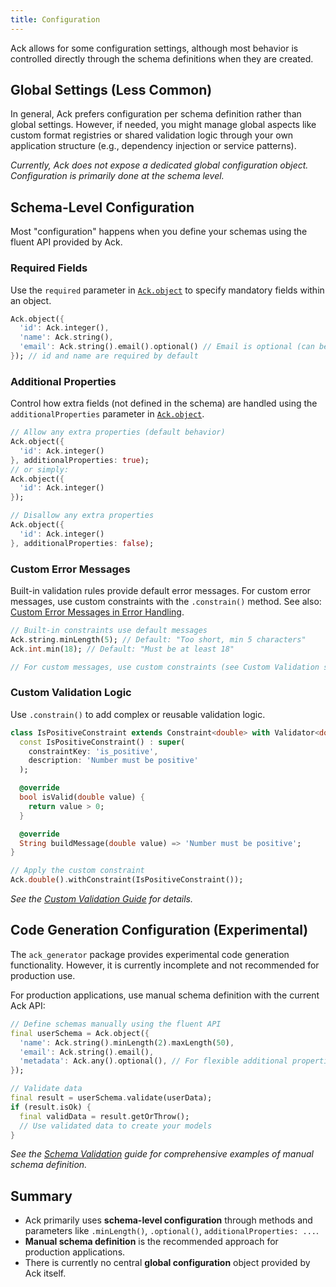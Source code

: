```yaml
---
title: Configuration
---
```


Ack allows for some configuration settings, although most behavior is controlled directly through the schema definitions when they are created.

## Global Settings (Less Common)

In general, Ack prefers configuration per schema definition rather than global settings. However, if needed, you might manage global aspects like custom format registries or shared validation logic through your own application structure (e.g., dependency injection or service patterns).

*Currently, Ack does not expose a dedicated global configuration object. Configuration is primarily done at the schema level.*

## Schema-Level Configuration

Most "configuration" happens when you define your schemas using the fluent API provided by Ack.

### Required Fields

Use the `required` parameter in [`Ack.object`](./schemas.mdx#object-schema) to specify mandatory fields within an object.

```dart
Ack.object({
  'id': Ack.integer(),
  'name': Ack.string(),
  'email': Ack.string().email().optional() // Email is optional (can be omitted)
}); // id and name are required by default
```

### Additional Properties

Control how extra fields (not defined in the schema) are handled using the `additionalProperties` parameter in [`Ack.object`](./schemas.mdx#object-schema).

```dart
// Allow any extra properties (default behavior)
Ack.object({
  'id': Ack.integer()
}, additionalProperties: true);
// or simply:
Ack.object({
  'id': Ack.integer()
});

// Disallow any extra properties
Ack.object({
  'id': Ack.integer()
}, additionalProperties: false);
```

### Custom Error Messages

Built-in validation rules provide default error messages. For custom error messages, use custom constraints with the `.constrain()` method.
See also: [Custom Error Messages in Error Handling](./error-handling.mdx#custom-error-messages).

```dart
// Built-in constraints use default messages
Ack.string.minLength(5); // Default: "Too short, min 5 characters"
Ack.int.min(18); // Default: "Must be at least 18"

// For custom messages, use custom constraints (see Custom Validation section below)
```

### Custom Validation Logic

Use `.constrain()` to add complex or reusable validation logic.

```dart
class IsPositiveConstraint extends Constraint<double> with Validator<double> {
  const IsPositiveConstraint() : super(
    constraintKey: 'is_positive',
    description: 'Number must be positive'
  );

  @override
  bool isValid(double value) {
    return value > 0;
  }

  @override
  String buildMessage(double value) => 'Number must be positive';
}

// Apply the custom constraint
Ack.double().withConstraint(IsPositiveConstraint());
```
*See the [Custom Validation Guide](../guides/custom-validation.mdx) for details.*

## Code Generation Configuration (Experimental)

The `ack_generator` package provides experimental code generation functionality. However, it is currently incomplete and not recommended for production use.

For production applications, use manual schema definition with the current Ack API:

```dart
// Define schemas manually using the fluent API
final userSchema = Ack.object({
  'name': Ack.string().minLength(2).maxLength(50),
  'email': Ack.string().email(),
  'metadata': Ack.any().optional(), // For flexible additional properties
});

// Validate data
final result = userSchema.validate(userData);
if (result.isOk) {
  final validData = result.getOrThrow();
  // Use validated data to create your models
}
```

*See the [Schema Validation](../core-concepts/typesafe-schemas.mdx) guide for comprehensive examples of manual schema definition.*

## Summary

- Ack primarily uses **schema-level configuration** through methods and parameters like `.minLength()`, `.optional()`, `additionalProperties: ...`.
- **Manual schema definition** is the recommended approach for production applications.
- There is currently no central **global configuration** object provided by Ack itself.